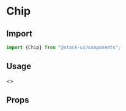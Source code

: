 

<Meta title="Components/Chip" component="Chip" />

<Story name="Import" />

# Chip

## Import

```jsx
import {Chip} from "@stack-ui/components";
```
## Usage

<Preview withToolbar>
    <Story name="ChipUsage">
    <>
    <div style={{display:"flex"}}>
    <span style={{marginRight:20}}>
       <Chip  label="Basic"/>
       </span> 
        <span style={{marginRight:20}}>
       <Chip label="Disable"/>
       </span> 
        <span style={{marginRight:20}}>
       <Chip label="Clickable" avatar={alt:"img",src:"/image/abc.png"}/>
       </span> 
        <span style={{marginRight:20}}>
       <Chip  label="Deletable"/>
       </span> 
        <span style={{marginRight:20}}>
       <Chip   label="Custom delete icon"/>
       </span> 
       </div>
       <div style={{display:"flex", marginTop:20}}>
       <span style={{marginRight:20}}>
       <Chip  label="Delete Primary"/>
       </span>
       <span style={{marginRight:20}}>
       <Chip  label="Delete Secoundary"/>
       </span>
       </div>
        </>
    </Story>
</Preview>



<Story name="Props" />

## Props

<Props of={ChipTypes} />